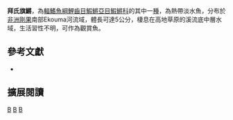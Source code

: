 {{Speciesbox 
| taxon = Aphyosemion buytaerti
| status = LC
| status_system = IUCN3.1
| authority =  [[Radda|Radda]] & [[Huber|Huber]], 1978
| synonyms = 
}}
'''拜氏旗鱂'''，為[[輻鰭魚綱|輻鰭魚綱]][[鯉齒目|鯉齒目]][[鰕鱂亞目|鰕鱂亞目]][[鰕鱂科|鰕鱂科]]的其中一[[種|種]]，為熱帶淡水魚，分布於[[非洲|非洲]][[剛果|剛果]]南部Ekouma河流域，體長可達5公分，棲息在高地草原的溪流底中層水域，生活習性不明，可作為觀賞魚。

== 參考文獻 ==
*{{FishBase_species|genus=Aphyosemion|species=buytaerti|year=2014|month=7}}

== 擴展閱讀 ==
{{refbegin}}
{{wikispecies-inline|Aphyosemion buytaerti|拜氏旗鱂}}
{{refend}}
{{Taxonbar|from=Q5555831}}

[[Category:IUCN红色名录无危物种|B]]
[[Category:觀賞魚|B]]
[[Category:旗鱂屬|B]]


{{魚類小作品}}